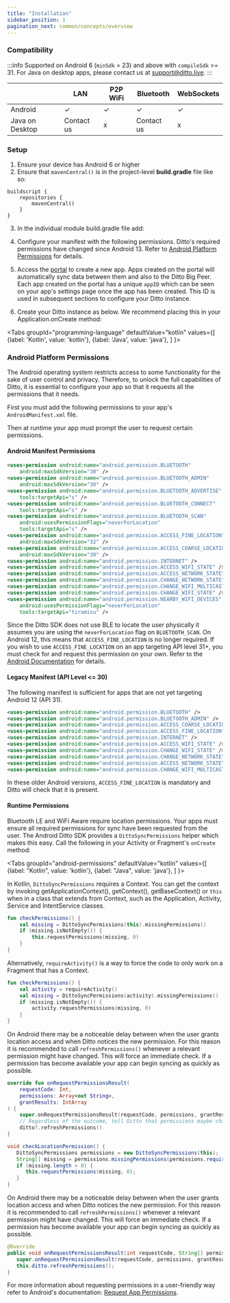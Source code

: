 ```yaml
---
title: "Installation"
sidebar_position: 1
pagination_next: common/concepts/overview
---
```



### Compatibility

:::info
Supported on Android 6 (`minSdk` = 23) and above with `compileSdk` >= 31.
For Java on desktop apps, please contact us at [support@ditto.live](mailto:support@ditto.live).
:::

|                 | LAN        | P2P WiFi | Bluetooth  | WebSockets |
| --------------- | ---------- | -------- | ---------- | ---------- |
| Android         | ✓          | ✓        | ✓          | ✓          |
| Java on Desktop | Contact us | x        | Contact us | x          |

### Setup

1. Ensure your device has Android 6 or higher
2. Ensure that `mavenCentral()` is in the project-level **build.gradle** file like so:

```
buildscript {
    repositories {
        mavenCentral()
    }
}
```

3. In the individual module build.gradle file add:

<InstallCode framework="android" />

4. Configure your manifest with the following permissions. Ditto's required
   permissions have changed since Android 13. Refer to [Android Platform
   Permissions](#android-platform-permissions) for details.
   
5. Access the [portal](https://portal.ditto.live) to create a new app. Apps created on the portal will automatically sync data between them and also to the Ditto Big Peer. Each app created on the portal has a unique `appID` which can be seen on your app's settings page once the app has been created. This ID is used in subsequent sections to configure your Ditto instance.

6. Create your Ditto instance as below. We recommend placing this in your Application.onCreate method:

<Tabs
  groupId="programming-language"
  defaultValue="kotlin"
  values={[
    {label: 'Kotlin', value: 'kotlin'},
    {label: 'Java', value: 'java'},
  ]
}>
<TabItem value="kotlin">

<Snippet name="online-playground" language="kotlin" />

</TabItem>
<TabItem value="java">

<Snippet name="online-playground" language="java" />

</TabItem>
</Tabs>

### Android Platform Permissions

The Android operating system restricts access to some functionality for the sake
of user control and privacy. Therefore, to unlock the full capabilities of Ditto,
it is essential to configure your app so that it requests all the permissions that it needs.

First you must add the following permissions to your app's `AndroidManifest.xml` file.

Then at runtime your app must prompt the user to request certain permissions.

#### Android Manifest Permissions

```xml
<uses-permission android:name="android.permission.BLUETOOTH"
    android:maxSdkVersion="30" />
<uses-permission android:name="android.permission.BLUETOOTH_ADMIN"
    android:maxSdkVersion="30" />
<uses-permission android:name="android.permission.BLUETOOTH_ADVERTISE"
    tools:targetApi="s" />
<uses-permission android:name="android.permission.BLUETOOTH_CONNECT"
    tools:targetApi="s" />
<uses-permission android:name="android.permission.BLUETOOTH_SCAN"
    android:usesPermissionFlags="neverForLocation"
    tools:targetApi="s" />
<uses-permission android:name="android.permission.ACCESS_FINE_LOCATION"
    android:maxSdkVersion="32" />
<uses-permission android:name="android.permission.ACCESS_COARSE_LOCATION"
    android:maxSdkVersion="30" />
<uses-permission android:name="android.permission.INTERNET" />
<uses-permission android:name="android.permission.ACCESS_WIFI_STATE" />
<uses-permission android:name="android.permission.ACCESS_NETWORK_STATE" />
<uses-permission android:name="android.permission.CHANGE_NETWORK_STATE" />
<uses-permission android:name="android.permission.CHANGE_WIFI_MULTICAST_STATE" />
<uses-permission android:name="android.permission.CHANGE_WIFI_STATE" />
<uses-permission android:name="android.permission.NEARBY_WIFI_DEVICES"
    android:usesPermissionFlags="neverForLocation"
    tools:targetApi="tiramisu" />
```


Since the Ditto SDK does not use BLE to locate the user physically it assumes you
are using the `neverForLocation` flag on `BLUETOOTH_SCAN`.
On Android 12, this means that `ACCESS_FINE_LOCATION` is no longer required.
If you wish to use `ACCESS_FINE_LOCATION` on an app targeting API level 31+, you
must check for and request this permission on your own. Refer to the
[Android Documentation](https://developer.android.com/guide/topics/connectivity/bluetooth/permissions)
for details.

#### Legacy Manifest (API Level <= 30)

The following manifest is sufficient for apps that are not yet targeting Android 12 (API 31).

```xml title=AndroidManifest.xml
<uses-permission android:name="android.permission.BLUETOOTH" />
<uses-permission android:name="android.permission.BLUETOOTH_ADMIN" />
<uses-permission android:name="android.permission.ACCESS_COARSE_LOCATION" />
<uses-permission android:name="android.permission.ACCESS_FINE_LOCATION" />
<uses-permission android:name="android.permission.INTERNET" />
<uses-permission android:name="android.permission.ACCESS_WIFI_STATE" />
<uses-permission android:name="android.permission.CHANGE_WIFI_STATE" />
<uses-permission android:name="android.permission.CHANGE_NETWORK_STATE" />
<uses-permission android:name="android.permission.ACCESS_NETWORK_STATE" />
<uses-permission android:name="android.permission.CHANGE_WIFI_MULTICAST_STATE" />
```

In these older Android versions, `ACCESS_FINE_LOCATION` is mandatory and Ditto
will check that it is present.

#### Runtime Permissions

Bluetooth LE and WiFi Aware require location permissions. Your apps must ensure all required permissions for sync have been requested from
the user. The Android Ditto SDK provides a `DittoSyncPermissions` helper which
makes this easy. Call the following in your Activity or Fragment's `onCreate` method:

<Tabs
  groupId="android-permissions"
  defaultValue="kotlin"
  values={[
    {label: "Kotlin", value: 'kotlin'},
    {label: "Java", value: 'java'},
  ]
}>
<TabItem value="kotlin">

In Kotlin, `DittoSyncPermissions` requires a Context. You can get the context by
invoking getApplicationContext(), getContext(), getBaseContext() or `this` when
in a class that extends from Context, such as the Application, Activity, Service
and IntentService classes.

```kotlin
fun checkPermissions() {
    val missing = DittoSyncPermissions(this).missingPermissions()
    if (missing.isNotEmpty()) {
        this.requestPermissions(missing, 0)
    }
}
```

Alternatively, `requireActivity()` is a way to force the code to only work on a
Fragment that has a Context.

```kotlin
fun checkPermissions() {
    val activity = requireActivity()
    val missing = DittoSyncPermissions(activity).missingPermissions()
    if (missing.isNotEmpty()) {
        activity.requestPermissions(missing, 0)
    }
}
```
    
   
On Android there may be a noticeable delay between when the user grants location
access and when Ditto notices the new permission. For this reason it is
recommended to call `refreshPermissions()` whenever a relevant permission might
have changed. This will force an immediate check. If a permission has become
available your app can begin syncing as quickly as possible.

```kotlin
override fun onRequestPermissionsResult(
    requestCode: Int,
    permissions: Array<out String>,
    grantResults: IntArray
) {
    super.onRequestPermissionsResult(requestCode, permissions, grantResults)
    // Regardless of the outcome, tell Ditto that permissions maybe changed
    ditto?.refreshPermissions()
}
```


</TabItem>
<TabItem value="java">

```java
void checkLocationPermission() {
   DittoSyncPermissions permissions = new DittoSyncPermissions(this);
   String[] missing = permissions.missingPermissions(permissions.requiredPermissions());
   if (missing.length > 0) {
      this.requestPermissions(missing, 0);
   }
}
```

On Android there may be a noticeable delay between when the user grants location
access and when Ditto notices the new permission. For this reason it is
recommended to call `refreshPermissions()` whenever a relevant permission might
have changed. This will force an immediate check. If a permission has become
available your app can begin syncing as quickly as possible.

```java
@Override
public void onRequestPermissionsResult(int requestCode, String[] permissions, int[] grantResults) {
   super.onRequestPermissionsResult(requestCode, permissions, grantResults);
   this.ditto.refreshPermissions();
}
```
    
</TabItem>
</Tabs>

For more information about requesting permissions in a user-friendly way refer to
Android's documentation: [Request App Permissions](https://developer.android.com/training/permissions/requesting).
